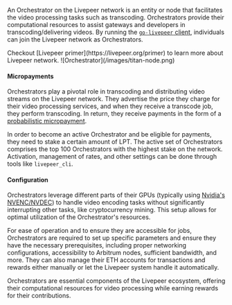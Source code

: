 An Orchestrator on the Livepeer network is an entity or node that facilitates
the video processing tasks such as transcoding. Orchestrators provide their
computational resources to assist gateways and developers in
transcoding/delivering videos. By running the
[`go-livepeer` client](https://github.com/livepeer/go-livepeer), individuals can
join the Livepeer network as Orchestrators.

<Info>
  Checkout [Livepeer primer](https://livepeer.org/primer) to learn more about
  Livepeer network.
</Info>

<Frame>![Orchestrator](/images/titan-node.png)</Frame>

#### Micropayments

Orchestrators play a pivotal role in transcoding and distributing video streams
on the Livepeer network. They advertise the price they charge for their video
processing services, and when they receive a transcode job, they perform
transcoding. In return, they receive payments in the form of a
[probabilistic micropayment](https://medium.com/livepeer-blog/a-primer-on-livepeers-probabilistic-micropayments-e16788b29331).

In order to become an active Orchestrator and be eligible for payments, they
need to stake a certain amount of LPT. The active set of Orchestrators comprises
the top 100 Orchestrators with the highest stake on the network. Activation,
management of rates, and other settings can be done through tools like
`livepeer_cli`.

#### Configuration

Orchestrators leverage different parts of their GPUs (typically using
[Nvidia's NVENC/NVDEC](https://developer.nvidia.com/blog/nvidia-ffmpeg-transcoding-guide/))
to handle video encoding tasks without significantly interrupting other tasks,
like cryptocurrency mining. This setup allows for optimal utilization of the
Orchestrator's resources.

For ease of operation and to ensure they are accessible for jobs, Orchestrators
are required to set up specific parameters and ensure they have the necessary
prerequisites, including proper networking configurations, accessibility to
Arbitrum nodes, sufficient bandwidth, and more. They can also manage their ETH
accounts for transactions and rewards either manually or let the Livepeer system
handle it automatically.

Orchestrators are essential components of the Livepeer ecosystem, offering their
computational resources for video processing while earning rewards for their
contributions.
